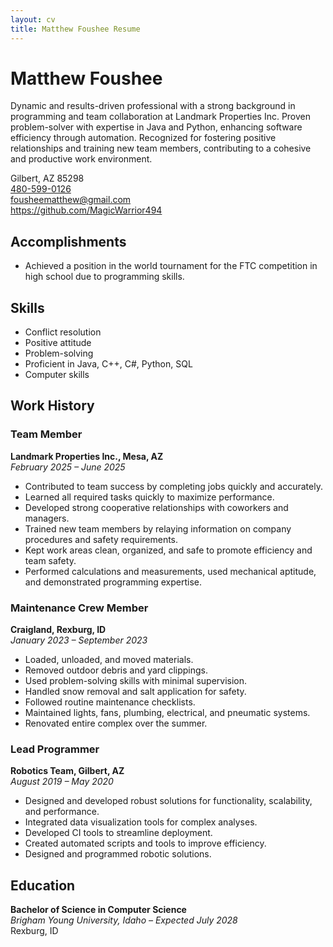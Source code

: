 ```yaml
---
layout: cv
title: Matthew Foushee Resume
---
```


# Matthew Foushee
Dynamic and results-driven professional with a strong background in programming and team collaboration at Landmark Properties Inc. Proven problem-solver with expertise in Java and Python, enhancing software efficiency through automation. Recognized for fostering positive relationships and training new team members, contributing to a cohesive and productive work environment.

<div id="webaddress">
Gilbert, AZ 85298  
<a href="tel:4805990126">480-599-0126</a>  
<a href="mailto:fousheematthew@gmail.com">fousheematthew@gmail.com</a>  
<a href="https://github.com/MagicWarrior494">https://github.com/MagicWarrior494</a>
</div>

## Accomplishments

- Achieved a position in the world tournament for the FTC competition in high school due to programming skills.

## Skills

- Conflict resolution  
- Positive attitude  
- Problem-solving  
- Proficient in Java, C++, C#, Python, SQL  
- Computer skills  

## Work History

### Team Member  
**Landmark Properties Inc., Mesa, AZ**  
_February 2025 – June 2025_

- Contributed to team success by completing jobs quickly and accurately.
- Learned all required tasks quickly to maximize performance.
- Developed strong cooperative relationships with coworkers and managers.
- Trained new team members by relaying information on company procedures and safety requirements.
- Kept work areas clean, organized, and safe to promote efficiency and team safety.
- Performed calculations and measurements, used mechanical aptitude, and demonstrated programming expertise.

### Maintenance Crew Member  
**Craigland, Rexburg, ID**  
_January 2023 – September 2023_

- Loaded, unloaded, and moved materials.
- Removed outdoor debris and yard clippings.
- Used problem-solving skills with minimal supervision.
- Handled snow removal and salt application for safety.
- Followed routine maintenance checklists.
- Maintained lights, fans, plumbing, electrical, and pneumatic systems.
- Renovated entire complex over the summer.

### Lead Programmer  
**Robotics Team, Gilbert, AZ**  
_August 2019 – May 2020_

- Designed and developed robust solutions for functionality, scalability, and performance.
- Integrated data visualization tools for complex analyses.
- Developed CI tools to streamline deployment.
- Created automated scripts and tools to improve efficiency.
- Designed and programmed robotic solutions.

## Education

**Bachelor of Science in Computer Science**  
_Brigham Young University, Idaho – Expected July 2028_  
Rexburg, ID